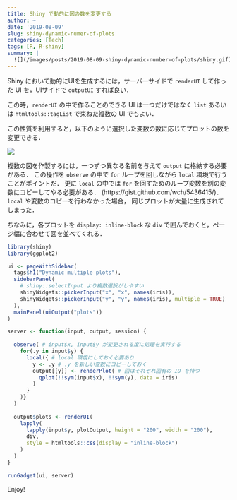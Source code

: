 ```yaml
---
title: Shiny で動的に図の数を変更する
author: ~
date: '2019-08-09'
slug: shiny-dynamic-numer-of-plots
categories: [Tech]
tags: [R, R-shiny]
summary: |
  ![](/images/posts/2019-08-09-shiny-dynamic-number-of-plots/shiny.gif)
---
```


Shiny において動的にUIを生成するには，サーバーサイドで `renderUI` して作った UI を，UIサイドで `outputUI` すれば良い．

この時，`renderUI` の中で作ることのできる UI は一つだけではなく `list` あるいは `htmltools::tagList` で束ねた複数の UI でもよい．

この性質を利用すると，以下のように選択した変数の数に応じてプロットの数を変更できる．

![](/images/posts/2019-08-09-shiny-dynamic-number-of-plots/shiny.gif)

複数の図を作製するには，一つずつ異なる名前を与えて `output` に格納する必要がある．
この操作を `observe` の中で `for` ループを回しながら `local` 環境で行うことがポイントだ．
更に `local` の中では `for` を回すためのループ変数を別の変数にコピーしてやる必要がある．
(https://gist.github.com/wch/5436415/)．`local` や変数のコピーを行わなかった場合，
同じプロットが大量に生成されてしまった．

ちなみに，各プロットを `display: inline-block` な `div` で囲んでおくと，ページ幅に合わせて図を並べてくれる．

```r
library(shiny)
library(ggplot2)

ui <- pageWithSidebar(
  tags$h1("Dynamic multiple plots"),
  sidebarPanel(
    # shiny::selectInput より複数選択がしやすい
    shinyWidgets::pickerInput("x", "x", names(iris)),
    shinyWidgets::pickerInput("y", "y", names(iris), multiple = TRUE)
  ),
  mainPanel(uiOutput("plots"))
)

server <- function(input, output, session) {
  
  observe( # input$x, input$y が変更される度に処理を実行する
    for(.y in input$y) {
      local({ # local 環境にしておく必要あり
        y <- .y # .y を新しい変数にコピーしておく
        output[[y]] <- renderPlot( # 図はそれぞれ固有の ID を持つ
          qplot(!!sym(input$x), !!sym(y), data = iris)
        )
      }
    )}
  )
  
  output$plots <- renderUI(
    lapply(
      lapply(input$y, plotOutput, height = "200", width = "200"),
      div,
      style = htmltools::css(display = "inline-block")
    )
  )
}

runGadget(ui, server)
```
Enjoy!
